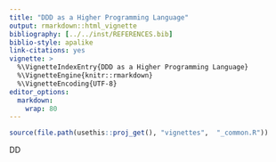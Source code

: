 ---
title: "DDD as a Higher Programming Language"
output: rmarkdown::html_vignette
bibliography: [../../inst/REFERENCES.bib]
biblio-style: apalike
link-citations: yes
vignette: >
  %\VignetteIndexEntry{DDD as a Higher Programming Language}
  %\VignetteEngine{knitr::rmarkdown}
  %\VignetteEncoding{UTF-8}
editor_options: 
  markdown: 
    wrap: 80
---

```{r, include = FALSE}
source(file.path(usethis::proj_get(), "vignettes",  "_common.R"))
```

DD
